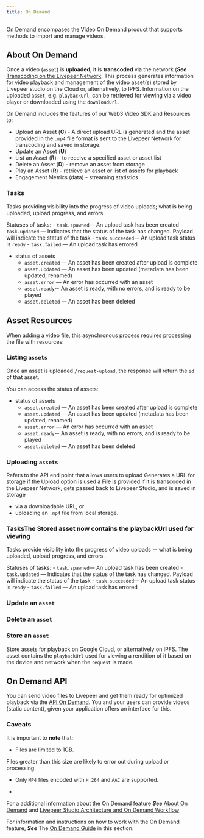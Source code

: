 ---
title: On Demand
---
 
On Demand encompases the Video On Demand product that supports methods to import and manage videos.

## About On Demand

Once a video (`asset`) is **uploaded**, it is **transcoded** via the network (***See*** [Transcoding on the Livepeer Network](https://docs.livepeer.org/video-miners/#transcoding-on-the-livepeer-network). This process generates information for video playback and management of the video asset(s) stored by Livepeer studio on the Cloud or, alternatively, to IPFS. Information on the uploaded `asset`, e.g. `playbackUrl`, can be retrieved for viewing via a video player or downloaded using the `downloadUrl`.

On Demand includes the features of our Web3 Video SDK and Resources to:

- Upload an Asset (**C**) - A direct upload URL is generated and the asset provided in the `.mp4` file format is sent to the Livepeer Network for transcoding and saved in storage.
- Update an Asset (**U**)
- List an Asset (**R**) - to receive a specified asset or asset list
- Delete an Asset (**D**) - remove an asset from storage
- Play an Asset  (**R**) - retrieve an asset or list of assets for playback
- Engagement Metrics (data) - streaming statistics

### Tasks

Tasks providing visibility into the progress of video uploads; what is being uploaded, upload progress, and errors.

Statuses of tasks:
    - `task.spawned`— An upload task has been created
    - `task.updated` — Indicates that the status of the task has changed. Payload will indicate the status of the task
    - `task.succeeded`— An upload task status is `ready`
    - `task.failed` — An upload task has errored

- status of assets
    - `asset.created` — An asset has been created after upload is complete
    - `asset.updated` — An asset has been updated (metadata has been updated, renamed)
    - `asset.error` — An error has occurred with an asset
    - `asset.ready`-- An asset is ready, with no errors, and is ready to be played
    - `asset.deleted` — An asset has been deleted


## Asset Resources

When adding a video file, this asynchronous process requires processing the file with resources:

### Listing `assets`

Once an asset is uploaded `/request-upload`, the response will return the `id` of that asset. 

You can access the status of assets:
- status of assets
    - `asset.created` — An asset has been created after upload is complete
    - `asset.updated` — An asset has been updated (metadata has been updated, renamed)
    - `asset.error` — An error has occurred with an asset
    - `asset.ready`-- An asset is ready, with no errors, and is ready to be played
    - `asset.deleted` — An asset has been deleted

### Uploading `assets` 

Refers to the API end point that allows users to upload 
Generates a URL for storage if the Upload option is used
a File is provided if it is transcoded in the Livepeer Network, gets passed back to Livepeer Studio, and is saved in storage

- via a downloadable URL, or 
- uploading an `.mp4` file from local storage. 


### TasksThe Stored asset now contains the playbackUrl used for viewing


Tasks provide visibility into the progress of video uploads -- what is being uploaded, upload progress, and errors.

Statuses of tasks:
    - `task.spawned`— An upload task has been created
    - `task.updated` — Indicates that the status of the task has changed. Payload will indicate the status of the task
    - `task.succeeded`— An upload task status is `ready`
    - `task.failed` — An upload task has errored


### Update an `asset`

### Delete an `asset` 

### Store an `asset` 

Store assets for playback on Google Cloud, or alternatively on IPFS. The asset contains the `playbackUrl` used for viewing a rendition of it based on the device and network when the `request` is made.

## On Demand API

You can send video files to Livepeer and get them ready for optimized playback via the [API On Demand](/references/vod/). You and your users can provide videos (static content), given your application offers an interface for this.


### Caveats

It is important to **note** that:

- Files are limited to 1GB. 

Files greater than this size are likely to error out during upload or processing.

- Only `MP4` files encoded with `H.264` and `AAC` are supported.

- 


<!--- top line document with an introduction + "What you need to know" section + caveats, needs to include an explanation of tasks 
(this does not seem to be present in current documentation)-->



For a additional information about the On Demand feature ***See*** [About On Demand](/core-concepts/on-demand) and [Livepeer Studio Architecture and On Demand Workflow](/core-concepts/architecture#on-demand-workflow)

For information and instructions on how to work with the On Demand feature, ***See*** The [On Demand Guide](/guides/on-demand/on-demand-guide) in this section.
